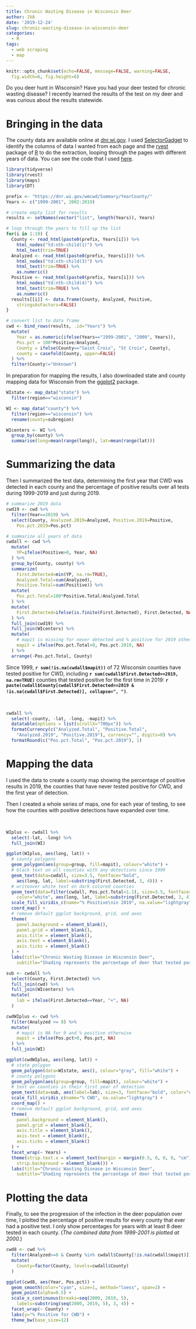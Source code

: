 ```yaml
---
title: Chronic Wasting Disease in Wisconsin Deer
author: JVA
date: '2019-12-24'
slug: chronic-wasting-disease-in-wisconsin-deer
categories:
  - R
tags:
  - web scraping
  - map
---
```


```r
knitr::opts_chunk$set(echo=FALSE, message=FALSE, warning=FALSE, 
  fig.width=6, fig.height=6)
```

Do you deer hunt in Wisconsin?  Have you had your deer tested for chronic wasting disease?  I recently learned the results of the test on my deer and was curious about the results statewide.


# Bringing in the data

The county data are available online at [dnr.wi.gov](https://dnr.wi.gov/wmcwd/Summary/County).  I used [SelectorGadget](https://cran.r-project.org/web/packages/rvest/vignettes/selectorgadget.html) to identify the columns of data I wanted from each page and the [rvest](https://blog.rstudio.com/2014/11/24/rvest-easy-web-scraping-with-r/) package of [R](https://www.r-project.org/) to do the extraction, looping through the pages with different years of data.  You can see the code that I used [here](https://github.com/rbind/jvadams/blob/master/content/post/2019-12-24-chronic-wasting-disease-in-wisconsin-deer.Rmd).

```r
library(tidyverse)
library(rvest)
library(maps)
library(DT)
```

```r
prefix <- "https://dnr.wi.gov/wmcwd/Summary/YearCounty/"
Years <- c("1999-2001", 2002:2019)

# create empty list for results
results <- setNames(vector("list", length(Years)), Years)

# loop through the years to fill up the list
for(i in 1:19) {
  County <- read_html(paste0(prefix, Years[i])) %>%
    html_nodes("td:nth-child(1)") %>%
    html_text(trim=TRUE)
  Analyzed <- read_html(paste0(prefix, Years[i])) %>%
    html_nodes("td:nth-child(3)") %>%
    html_text(trim=TRUE) %>%
    as.numeric()
  Positive <- read_html(paste0(prefix, Years[i])) %>%
    html_nodes("td:nth-child(4)") %>%
    html_text(trim=TRUE) %>%
    as.numeric()
  results[[i]] <- data.frame(County, Analyzed, Positive, 
    stringsAsFactors=FALSE)
}

# convert list to data frame
cwd <- bind_rows(results, .id="Years") %>%
  mutate(
    Year = as.numeric(ifelse(Years=="1999-2001", "2000", Years)),
    Pos.pct = 100*Positive/Analyzed,
    County = ifelse(County=="Saint Croix", "St Croix", County),
    county = casefold(County, upper=FALSE)
  ) %>%
  filter(County!="Unknown")
```

In preparation for mapping the results, I also downloaded state and county mapping data for Wisconsin from the [ggplot2](https://ggplot2.tidyverse.org/) package.

```r
WIstate <- map_data("state") %>%
  filter(region=="wisconsin")

WI <- map_data("county") %>%
  filter(region=="wisconsin") %>%
  rename(county=subregion)

WIcenters <- WI %>%
  group_by(county) %>%
  summarise(long=mean(range(long)), lat=mean(range(lat)))
```


# Summarizing the data

Then I summarized the test data, determining the first year that CWD was detected in each county and the percentage of positive results over all tests during 1999-2019 and just during 2019. 

```r
# summarize 2019 data
cwd19 <- cwd %>%
  filter(Year==2019) %>%
  select(County, Analyzed.2019=Analyzed, Positive.2019=Positive, 
    Pos.pct.2019=Pos.pct)

# summarize all years of data
cwdall <- cwd %>%
  mutate(
    YP=ifelse(Positive>0, Year, NA)
  ) %>%
  group_by(County, county) %>%
  summarize(
    First.Detected=min(YP, na.rm=TRUE), 
    Analyzed.Total=sum(Analyzed), 
    Positive.Total=sum(Positive)) %>%
  mutate(
    Pos.pct.Total=100*Positive.Total/Analyzed.Total
  ) %>%
  mutate(
    First.Detected=ifelse(is.finite(First.Detected), First.Detected, NA)
  ) %>%
  full_join(cwd19) %>%
  full_join(WIcenters) %>%
  mutate(
    # mapit is missing for never detected and % positive for 2019 otherwise
    mapit = ifelse(Pos.pct.Total>0, Pos.pct.2019, NA)
  ) %>%
  arrange(-Pos.pct.Total, County)
```

Since 1999, **`r sum(!is.na(cwdall$mapit))`** of 72 Wisconsin counties have tested positive for CWD, including **`r sum(cwdall$First.Detected==2019, na.rm=TRUE)`** counties that tested positive for the first time in 2019: **`r paste(cwdall$County[cwdall$First.Detected==2019 & !is.na(cwdall$First.Detected)], collapse=", ")`**.  

<br>  

```r
cwdall %>%
  select(-county, -lat, -long, -mapit) %>%
  datatable(options = list(scrollX="700px")) %>%
  formatCurrency(c("Analyzed.Total", "Positive.Total", 
    "Analyzed.2019", "Positive.2019"), currency="", digits=0) %>%
  formatRound(c("Pos.pct.Total", "Pos.pct.2019"), 1)
```


# Mapping the data

I used the data to create a county map showing the percentage of positive results in 2019, the counties that have never tested positive for CWD, and the first year of detection.

Then I created a whole series of maps, one for each year of testing, to see how the counties with positive detections have expanded over time.

<br>

```r
WIplus <- cwdall %>%
  select(-lat, -long) %>%
  full_join(WI)

ggplot(WIplus, aes(long, lat)) +
  # county polygons
  geom_polygon(aes(group=group, fill=mapit), colour="white") +
  # black text on all counties with any detections since 1999
  geom_text(data=cwdall, size=3.5, fontface="bold", 
    aes(long, lat, label=substring(First.Detected, 3, 4))) +
  # writeover white text on dark colored counties
  geom_text(data=filter(cwdall, Pos.pct.Total<1.1), size=3.5, fontface="bold", 
    color="white", aes(long, lat, label=substring(First.Detected, 3, 4))) +
  scale_fill_viridis_c(name="% Positive\nin 2019", na.value="lightgray") +
  coord_map() +
  # remove default ggplot background, grid, and axes
  theme(
    panel.background = element_blank(),
    panel.grid = element_blank(),
    axis.title = element_blank(),
    axis.text = element_blank(),
    axis.ticks = element_blank()
  ) +
  labs(title="Chronic Wasting Disease in Wisconsin Deer", 
    subtitle="Shading represents the percentage of deer that tested positive for CWD.\nCounties that have never tested positive since 1999 are in gray.\nLabels indicate the first year CWD was detected.")
```

```r
sub <- cwdall %>%
  select(County, First.Detected) %>%
  full_join(cwd) %>%
  full_join(WIcenters) %>%
  mutate(
    lab = ifelse(First.Detected==Year, "+", NA)
  )

cwdWIplus <- cwd %>%
  filter(Analyzed >= 8) %>%
  mutate(
    # mapit is NA for 0 and % positive otherwise
    mapit = ifelse(Pos.pct>0, Pos.pct, NA)
  ) %>%
  full_join(WI)

ggplot(cwdWIplus, aes(long, lat)) +
  # state polygon
  geom_polygon(data=WIstate, aes(), colour="gray", fill="white") +
  # county polygons
  geom_polygon(aes(group=group, fill=mapit), colour="white") +
  # text on counties in their first year of detection
  geom_text(data=sub, aes(label=lab), size=3, fontface="bold", color="orange") +
  scale_fill_viridis_c(name="% CWD", na.value="lightgray") +
  coord_map() +
  # remove default ggplot background, grid, and axes
  theme(
    panel.background = element_blank(),
    panel.grid = element_blank(),
    axis.title = element_blank(),
    axis.text = element_blank(),
    axis.ticks = element_blank()
  ) +
  facet_wrap(~ Years) +
  theme(strip.text.x = element_text(margin = margin(0.5, 0, 0, 0, "cm")),
    strip.background = element_blank()) +
  labs(title="Chronic Wasting Disease in Wisconsin Deer", 
    subtitle="Shading represents the percentage of deer that tested positive for CWD.\nAll counties with at least 8 deer tested are shown.\nThose with no deer testing positive for CWD that year are in gray.\nOrange plus signs indicate the first year of detection for each county.")
```


# Plotting the data

Finally, to see the progression of the infection in the deer population over time, I plotted the percentage of positive results for every county that ever had a positive test.  I only show percentages for years with at least 8 deer tested in each county.  (*The combined data from 1999-2001 is plotted at 2000.*)

```r
cwd8 <- cwd %>%
  filter(Analyzed>=8 & County %in% cwdall$County[!is.na(cwdall$mapit)]) %>%
  mutate(
    County=factor(County, levels=cwdall$County)
  )

ggplot(cwd8, aes(Year, Pos.pct)) +
  geom_smooth(color="cyan", size=1, method="loess", span=2) +
  geom_point(alpha=0.5) +
  scale_x_continuous(breaks=seq(2000, 2019, 5), 
    labels=substring(seq(2000, 2019, 5), 3, 4)) +
  facet_wrap(~ County) +
  labs(y="% Positive for CWD") +
  theme_bw(base_size=12)
```
